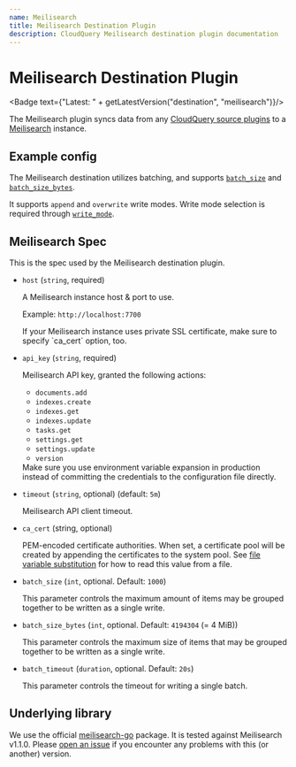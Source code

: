 ```yaml
---
name: Meilisearch
title: Meilisearch Destination Plugin
description: CloudQuery Meilisearch destination plugin documentation
---
```

# Meilisearch Destination Plugin


<Badge text={"Latest: " + getLatestVersion("destination", "meilisearch")}/>

The Meilisearch plugin syncs data from any [CloudQuery source plugins](https://www.cloudquery.io/docs/plugins/sources/overview)
to a [Meilisearch](https://www.meilisearch.com) instance.

## Example config

<Configuration />

The Meilisearch destination utilizes batching, and supports [`batch_size`](/docs/reference/destination-spec#batch_size)
and [`batch_size_bytes`](/docs/reference/destination-spec#batch_size_bytes).

It supports `append` and `overwrite` write modes. Write mode selection is required through
[`write_mode`](/docs/reference/destination-spec#write_mode).

## Meilisearch Spec

This is the spec used by the Meilisearch destination plugin.

- `host` (`string`, required)

  A Meilisearch instance host & port to use.

  Example: `http://localhost:7700`

  <Callout type="info">
    If your Meilisearch instance uses private SSL certificate, make sure to specify `ca_cert` option, too.
  </Callout>


- `api_key` (`string`, required)

  Meilisearch API key, granted the following actions:

  - `documents.add`
  - `indexes.create`
  - `indexes.get`
  - `indexes.update`
  - `tasks.get`
  - `settings.get`
  - `settings.update`
  - `version`

  <Callout type="info">
    Make sure you use environment variable expansion in production instead of committing the credentials to the configuration file directly.
  </Callout>


- `timeout` (`string`, optional) (default: `5m`)

  Meilisearch API client timeout.

- `ca_cert` (string, optional)

  PEM-encoded certificate authorities.
  When set, a certificate pool will be created by appending the certificates to the system pool.
  See [file variable substitution](/docs/advanced-topics/environment-variable-substitution#file-variable-substitution-example)
  for how to read this value from a file.

- `batch_size` (`int`, optional. Default: `1000`)

  This parameter controls the maximum amount of items may be grouped together to be written as a single write.

- `batch_size_bytes` (`int`, optional. Default: `4194304` (= 4 MiB))

  This parameter controls the maximum size of items that may be grouped together to be written as a single write.

- `batch_timeout` (`duration`, optional. Default: `20s`)

  This parameter controls the timeout for writing a single batch.

## Underlying library

We use the official [meilisearch-go](https://github.com/meilisearch/meilisearch-go) package.
It is tested against Meilisearch v1.1.0.
Please [open an issue](https://github.com/cloudquery/cloudquery/issues/new/choose)
if you encounter any problems with this (or another) version.
